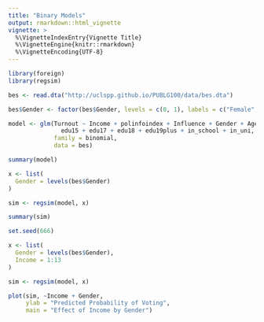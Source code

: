 ```yaml
---
title: "Binary Models"
output: rmarkdown::html_vignette
vignette: >
  %\VignetteIndexEntry{Vignette Title}
  %\VignetteEngine{knitr::rmarkdown}
  %\VignetteEncoding{UTF-8}
---
```


```r
library(foreign)
library(regsim)
```

```r
bes <- read.dta("http://uclspp.github.io/PUBLG100/data/bes.dta")

bes$Gender <- factor(bes$Gender, levels = c(0, 1), labels = c("Female", "Male"))
```

```r
model <- glm(Turnout ~ Income + polinfoindex + Influence + Gender + Age + 
               edu15 + edu17 + edu18 + edu19plus + in_school + in_uni,
             family = binomial,
             data = bes)

summary(model)
```

```r
x <- list(
  Gender = levels(bes$Gender)
)

sim <- regsim(model, x)

summary(sim)
```

```r
set.seed(666)
```

```r
x <- list(
  Gender = levels(bes$Gender),
  Income = 1:13
)

sim <- regsim(model, x)
```

```r
plot(sim, ~Income + Gender, 
     ylab = "Predicted Probability of Voting",
     main = "Effect of Income by Gender")
```


